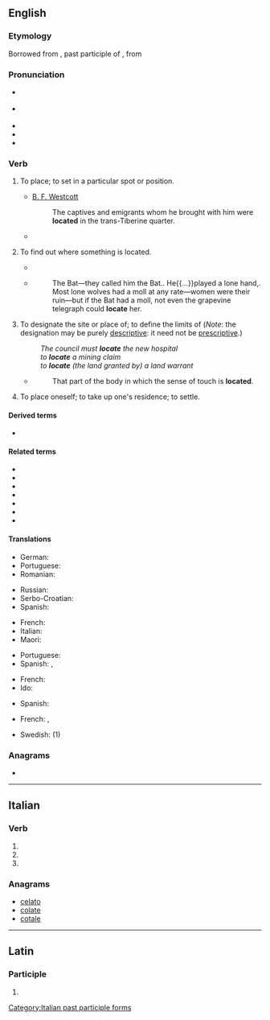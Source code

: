 ==English==

===Etymology===
Borrowed from {{bor|en|la|locātus}}, past participle of {{m|la|loco||to place}}, from {{m|la|locus||place}}

===Pronunciation===
* {{a|RP}} {{IPA|/ləʊˈkeɪt/|/ləˈkeɪt/|lang=en}}
* {{a|GA}} {{IPA|/ˈloʊkeɪt/|/loʊˈkeɪt/|lang=en}}
* {{audio|en-us-locate.ogg|Audio (US)|lang=en}}
* {{rhymes|eɪt|lang=en}}
* {{hyphenation|lo|cate|lang=en}}

===Verb===
{{en-verb|locat}}

# {{lb|en|transitive}} To place; to set in a particular spot or position.
#* [[:w:Brooke Foss Westcott|B. F. Westcott]]
#*: The captives and emigrants whom he brought with him were '''located''' in the trans-Tiberine quarter.
#* {{quote-magazine|date=2013-06-22|volume=407|issue=8841|page=68|magazine={{w|The Economist}}
|title=[http://www.economist.com/news/finance-and-economics/21579860-g8-pledges-tackle-three-ts-t-time T time]
|passage=The ability to shift profits to low-tax countries by '''locating''' intellectual property in them, which is then licensed to related businesses in high-tax countries, is often assumed to be the preserve of high-tech companies.}}
# {{lb|en|transitive}} To find out where something is located.
#* {{quote-magazine|year=2013|month=May-June|author=Kevin Heng
|volume=101|issue=3|page=184|magazine={{w|American Scientist}}
|title=[http://www.americanscientist.org/issues/pub/2013/3/why-does-nature-form-exoplanets-easily Why Does Nature Form Exoplanets Easily?]
|passage=In the past two years, NASA’s Kepler Space Telescope has '''located''' nearly 3,000 exoplanet candidates ranging from sub-Earth-sized minions to gas giants that dwarf our own Jupiter. Their densities range from that of styrofoam to iron.}}
#* {{RQ:RnhrtHpwd Bat|I|01}}
#*: The Bat—they called him the Bat.{{nb...}}. He{{...}}played a lone hand,{{nb...}}. Most lone wolves had a moll at any rate—women were their ruin—but if the Bat had a moll, not even the grapevine telegraph could '''locate''' her.
# {{lb|en|transitive}} To designate the site or place of; to define the limits of (''Note'': the designation may be purely [[descriptive]]: it need not be [[prescriptive]].)
#: ''The council must '''locate''' the new hospital''
#: ''to '''locate''' a mining claim''
#: ''to '''locate''' (the land granted by) a land warrant ''
#* {{w|Herbert Spencer}}
#*: That part of the body in which the sense of touch is '''located'''.
# {{lb|en|intransitive|colloquial}} To place oneself; to take up one's residence; to settle.
#: {{rfex|en|intransitive}}

====Derived terms====
* {{l|en|co-locate}}

====Related terms====
* {{l|en|local}}
* {{l|en|locus}}
* {{l|en|locality}}
* {{l|en|localization}}
* {{l|en|localize}}
* {{l|en|location}}
* {{l|en|locator}}

====Translations====
{{trans-top|to place; to set in a particular spot or position}}
* German: {{t+|de|orten}}
* Portuguese: {{t+|pt|localizar}}
* Romanian: {{t+|ro|poziționa}}
{{trans-mid}}
* Russian: {{t+|ru|помести́ть}}
* Serbo-Croatian: {{t+|sh|smjestiti}}
* Spanish: {{t+|es|ubicar}}
{{trans-bottom}}

{{trans-top|designate the site or place of}}
* French: {{t+|fr|localiser}}
* Italian: {{t+|it|localizzare}}
* Maori: {{t|mi|tautohu pūwāhi}}
{{trans-mid}}
* Portuguese: {{t+|pt|localizar}}
* Spanish: {{t+|es|ubicar}}, {{t+|es|localizar}}
{{trans-bottom}}

{{trans-top|(intransitive) to place oneself; to take up one's residence; to settle}}
* French: {{t+|fr|se poser}}
* Ido: {{t|io|lok-izar}}
{{trans-mid}}
* Spanish: {{t+|es|asentar}} {{qualifier|pronominal}}
{{trans-bottom}}

{{checktrans-top}}
* French: {{t+check|fr|situer}}, {{t+check|fr|placer}}
{{trans-mid}}
* Swedish: {{t+check|sv|placera}} (1)
{{trans-bottom}}

===Anagrams===
* {{anagrams|en|Alecto|acetol|coleta}}

----

==Italian==

===Verb===
{{head|it|verb form}}

# {{inflection of|locare||2|p|pres|indc|lang=it}}
# {{inflection of|locare||2|p|impr|lang=it}}
# {{feminine plural of|locato|lang=it}}

===Anagrams===
* [[celato#Italian|celato]]
* [[colate#Italian|colate]]
* [[cotale#Italian|cotale]]

[[Category:Italian past participle forms]]

----

==Latin==

===Participle===
{{la-part-form|locāte}}

# {{inflection of|locātus||voc|m|s|lang=la}}